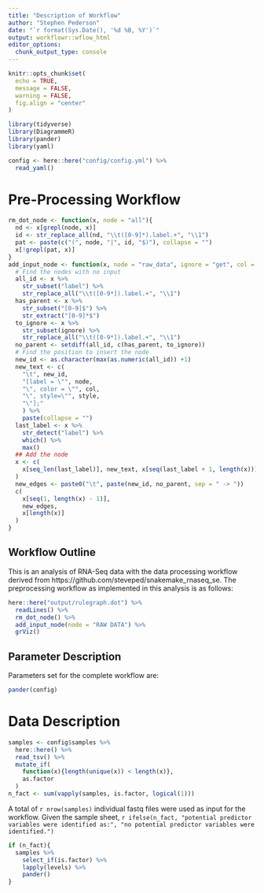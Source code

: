 ```yaml
---
title: "Description of Workflow"
author: "Stephen Pederson"
date: "`r format(Sys.Date(), '%d %B, %Y')`"
output: workflowr::wflow_html
editor_options:
  chunk_output_type: console
---
```


```r
knitr::opts_chunk$set(
  echo = TRUE,
  message = FALSE,
  warning = FALSE,
  fig.align = "center"
)
```

```r
library(tidyverse)
library(DiagrammeR)
library(pander)
library(yaml)
```

```r
config <- here::here("config/config.yml") %>%
  read_yaml()
```


# Pre-Processing Workflow

```r
rm_dot_node <- function(x, node = "all"){
  nd <- x[grepl(node, x)]
  id <- str_replace_all(nd, "\\t([0-9]*).label.+", "\\1")
  pat <- paste(c("(", node, "|", id, "$)"), collapse = "")
  x[!grepl(pat, x)]
}
add_input_node <- function(x, node = "raw_data", ignore = "get", col = "0.00 0.00 0.00", style = "rectangle"){
  # Find the nodes with no input
  all_id <- x %>% 
    str_subset("label") %>% 
    str_replace_all("\\t([0-9*]).label.+", "\\1")
  has_parent <- x %>% 
    str_subset("[0-9]$") %>% 
    str_extract("[0-9]*$")
  to_ignore <- x %>% 
    str_subset(ignore) %>% 
    str_replace_all("\\t([0-9*]).label.+", "\\1")
  no_parent <- setdiff(all_id, c(has_parent, to_ignore))
  # Find the position to insert the node
  new_id <- as.character(max(as.numeric(all_id)) +1)
  new_text <- c(
    "\t", new_id, 
    "[label = \"", node, 
    "\", color = \"", col,
    "\", style=\"", style,
    "\"];"
    ) %>%
    paste(collapse = "")
  last_label <- x %>%
    str_detect("label") %>%
    which() %>%
    max()
  ## Add the node
  x <- c(
    x[seq_len(last_label)], new_text, x[seq(last_label + 1, length(x))]
  )
  new_edges <- paste0("\t", paste(new_id, no_parent, sep = " -> "))
  c(
    x[seq(1, length(x) - 1)],
    new_edges,
    x[length(x)]
  )
}
```

## Workflow Outline


This is an analysis of RNA-Seq data with the data processing workflow derived from https://github.com/steveped/snakemake_rnaseq_se.
The preprocessing workflow as implemented in this analysis is as follows:

```r
here::here("output/rulegraph.dot") %>%
  readLines() %>%
  rm_dot_node() %>%
  add_input_node(node = "RAW DATA") %>%
  grViz()
```

## Parameter Description

Parameters set for the complete workflow are:

```r
pander(config)
```



# Data Description

```r
samples <- config$samples %>%
  here::here() %>%
  read_tsv() %>%
  mutate_if(
    function(x){length(unique(x)) < length(x)},
    as.factor
  )
n_fact <- sum(vapply(samples, is.factor, logical(1)))
```

A total of `r nrow(samples)` individual fastq files were used as input for the workflow.
Given the sample sheet, `r ifelse(n_fact, "potential predictor variables were identified as:", "no potential predictor variables were identified.")`

```r
if (n_fact){
  samples %>%
    select_if(is.factor) %>%
    lapply(levels) %>%
    pander()
}
```
